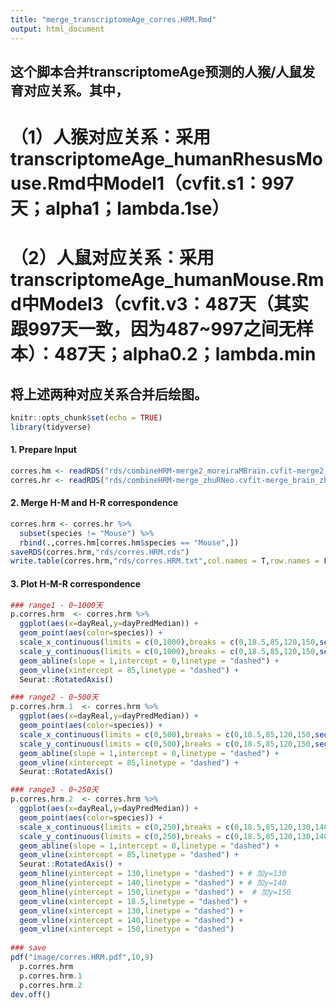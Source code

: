 ```yaml
---
title: "merge_transcriptomeAge_corres.HRM.Rmd"
output: html_document
---
```


## 这个脚本合并transcriptomeAge预测的人猴/人鼠发育对应关系。其中，
# （1）人猴对应关系：采用transcriptomeAge_humanRhesusMouse.Rmd中Model1（cvfit.s1：997天；alpha1；lambda.1se）
# （2）人鼠对应关系：采用transcriptomeAge_humanMouse.Rmd中Model3（cvfit.v3：487天（其实跟997天一致，因为487~997之间无样本）：487天；alpha0.2；lambda.min
## 将上述两种对应关系合并后绘图。


```r
knitr::opts_chunk$set(echo = TRUE)
library(tidyverse)
```

#### 1. Prepare Input

```r
corres.hm <- readRDS("rds/combineHRM-merge2_moreiraMBrain.cvfit-merge2_brain_moreiraHBrain_le487-alpha0.2.rds")
corres.hr <- readRDS("rds/combineHRM-merge_zhuRNeo.cvfit-merge_brain_zhuHNeo_le997-alpha1.rds")
```

#### 2. Merge H-M and H-R correspondence
```r
corres.hrm <- corres.hr %>% 
  subset(species != "Mouse") %>% 
  rbind(.,corres.hm[corres.hm$species == "Mouse",])
saveRDS(corres.hrm,"rds/corres.HRM.rds")
write.table(corres.hrm,"rds/corres.HRM.txt",col.names = T,row.names = F,sep = "\t",quote = F)
```

#### 3. Plot H-M-R correspondence
```r

### range1 - 0~1000天
p.corres.hrm  <- corres.hrm %>% 
  ggplot(aes(x=dayReal,y=dayPredMedian)) + 
  geom_point(aes(color=species)) + 
  scale_x_continuous(limits = c(0,1000),breaks = c(0,18.5,85,120,150,seq(250,1000,250))) + 
  scale_y_continuous(limits = c(0,1000),breaks = c(0,18.5,85,120,150,seq(250,1000,250))) + 
  geom_abline(slope = 1,intercept = 0,linetype = "dashed") + 
  geom_vline(xintercept = 85,linetype = "dashed") + 
  Seurat::RotatedAxis()

### range2 - 0~500天
p.corres.hrm.1  <- corres.hrm %>% 
  ggplot(aes(x=dayReal,y=dayPredMedian)) + 
  geom_point(aes(color=species)) + 
  scale_x_continuous(limits = c(0,500),breaks = c(0,18.5,85,120,150,seq(250,500,250))) + 
  scale_y_continuous(limits = c(0,500),breaks = c(0,18.5,85,120,150,seq(250,500,250))) + 
  geom_abline(slope = 1,intercept = 0,linetype = "dashed") + 
  geom_vline(xintercept = 85,linetype = "dashed") + 
  Seurat::RotatedAxis()

### range3 - 0~250天
p.corres.hrm.2  <- corres.hrm %>% 
  ggplot(aes(x=dayReal,y=dayPredMedian)) + 
  geom_point(aes(color=species)) + 
  scale_x_continuous(limits = c(0,250),breaks = c(0,18.5,85,120,130,140,150,200,250)) + 
  scale_y_continuous(limits = c(0,250),breaks = c(0,18.5,85,120,130,140,150,200,250)) + 
  geom_abline(slope = 1,intercept = 0,linetype = "dashed") + 
  geom_vline(xintercept = 85,linetype = "dashed") + 
  Seurat::RotatedAxis() + 
  geom_hline(yintercept = 130,linetype = "dashed") + # 加y=130
  geom_hline(yintercept = 140,linetype = "dashed") + # 加y=140
  geom_hline(yintercept = 150,linetype = "dashed") +  # 加y=150 
  geom_vline(xintercept = 18.5,linetype = "dashed") + 
  geom_vline(xintercept = 130,linetype = "dashed") + 
  geom_vline(xintercept = 140,linetype = "dashed") +
  geom_vline(xintercept = 150,linetype = "dashed") 
 
### save
pdf("image/corres.HRM.pdf",10,9)
  p.corres.hrm
  p.corres.hrm.1
  p.corres.hrm.2
dev.off()
```
